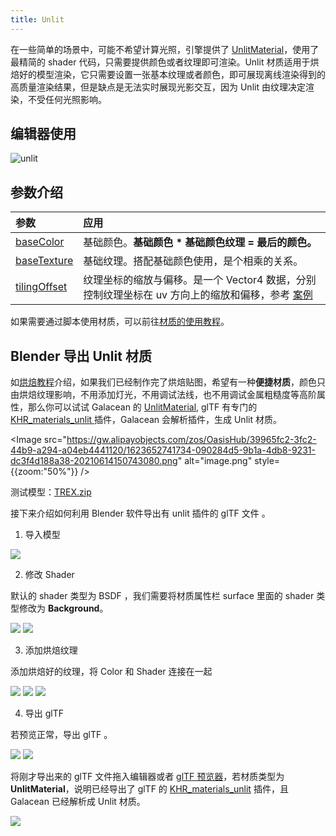 ```yaml
---
title: Unlit
---
```


在一些简单的场景中，可能不希望计算光照，引擎提供了 [UnlitMaterial](/apis/core/#UnlitMaterial)，使用了最精简的 shader 代码，只需要提供颜色或者纹理即可渲染。Unlit 材质适用于烘焙好的模型渲染，它只需要设置一张基本纹理或者颜色，即可展现离线渲染得到的高质量渲染结果，但是缺点是无法实时展现光影交互，因为 Unlit 由纹理决定渲染，不受任何光照影响。

## 编辑器使用

<Image src="https://gw.alipayobjects.com/zos/OasisHub/6be78a08-3075-4cd1-8cad-9757fc34f695/unlit.gif" alt="unlit" />

## 参数介绍

| 参数 | 应用 |
| :-- | :-- |
| [baseColor](/apis/core/#UnlitMaterial-baseColor) | 基础颜色。**基础颜色 \* 基础颜色纹理 = 最后的颜色。** |
| [baseTexture](/apis/core/#UnlitMaterial-baseTexture) | 基础纹理。搭配基础颜色使用，是个相乘的关系。 |
| [tilingOffset](/apis/core/#UnlitMaterial-tilingOffset) | 纹理坐标的缩放与偏移。是一个 Vector4 数据，分别控制纹理坐标在 uv 方向上的缩放和偏移，参考 [案例](/embed/tiling-offset) |

如果需要通过脚本使用材质，可以前往[材质的使用教程](/docs/graphics/material/script)。

## Blender 导出 Unlit 材质

如[烘焙教程](/docs/art/bake-blender)介绍，如果我们已经制作完了烘焙贴图，希望有一种**便捷材质**，颜色只由烘焙纹理影响，不用添加灯光，不用调试法线，也不用调试金属粗糙度等高阶属性，那么你可以试试 Galacean 的 [UnlitMaterial](/apis/core/#UnlitMaterial), glTF 有专门的[KHR_materials_unlit ](https://github.com/KhronosGroup/glTF/tree/master/extensions/2.0/Khronos/KHR_materials_unlit)插件，Galacean 会解析插件，生成 Unlit 材质。

<Image src="https://gw.alipayobjects.com/zos/OasisHub/39965fc2-3fc2-44b9-a294-a04eb4441120/1623652741734-090284d5-9b1a-4db8-9231-dc3f4d188a38-20210614150743080.png" alt="image.png" style={{zoom:"50%"}} />

测试模型：[TREX.zip](https://www.yuque.com/attachments/yuque/0/2021/zip/381718/1623651429048-7f6a3610-d5cb-4a73-97f5-0d37d0c63b2c.zip?_lake_card=%7B%22src%22%3A%22https%3A%2F%2Fwww.yuque.com%2Fattachments%2Fyuque%2F0%2F2021%2Fzip%2F381718%2F1623651429048-7f6a3610-d5cb-4a73-97f5-0d37d0c63b2c.zip%22%2C%22name%22%3A%22TREX.zip%22%2C%22size%22%3A499161%2C%22type%22%3A%22application%2Fx-zip-compressed%22%2C%22ext%22%3A%22zip%22%2C%22status%22%3A%22done%22%2C%22taskId%22%3A%22u458bcbec-d647-4328-8036-3d5eb12860f%22%2C%22taskType%22%3A%22upload%22%2C%22id%22%3A%22ua8a5baad%22%2C%22card%22%3A%22file%22%7D)

接下来介绍如何利用 Blender 软件导出有 unlit 插件的 glTF 文件 。

1. 导入模型

<Image src="https://gw.alipayobjects.com/zos/OasisHub/e5dbfb61-5c0c-4ca5-8c7f-bde353d4c211/1623651809057-138f49cf-6fe7-4f54-8161-c7e157ec85fd-20210614150752343.png" />

2. 修改 Shader

默认的 shader 类型为 BSDF ，我们需要将材质属性栏 surface 里面的 shader 类型修改为 **Background**。

<Image src="https://gw.alipayobjects.com/zos/OasisHub/abf1e279-1f78-4d21-8c1f-d58d7f74992c/1623652169374-7f39e5f0-6639-4795-8565-b8f0b09420ed-20210614150804567.png" />

<Image src="https://gw.alipayobjects.com/zos/OasisHub/c8c51e5f-c7c6-44a3-87e2-dc649e13fddb/1623652230768-69cd6f7e-175d-4f9f-9042-b3629d422b8e.png" />

3. 添加烘焙纹理

添加烘焙好的纹理，将 Color 和 Shader 连接在一起

<Image src="https://gw.alipayobjects.com/zos/OasisHub/50c69e7b-c099-4a2d-b546-8a55ff4f9309/1623652264008-7ae4c13c-6430-44b0-995e-2c23c9f117a7-20210614150846797.png" />

<Image src="https://gw.alipayobjects.com/zos/OasisHub/6ed13e19-a9e5-4454-a0d5-ad27b3cabe14/1623652368637-6dda44be-4cde-4f65-a72f-d39b5d3f60ce.png" />

<Image src="https://gw.alipayobjects.com/zos/OasisHub/e9a99c9c-f661-4666-86bc-d8e91030c0f7/1623652380351-501dd929-7f96-4578-b49a-11724a0782a7.png" />

4. 导出 glTF

若预览正常，导出 glTF 。

<Image src="https://gw.alipayobjects.com/zos/OasisHub/4b6b5f8f-ebd2-46af-85c7-9a26b5f66a2e/1623652403568-450291a8-1a0b-4cf4-8e71-c183a05632b0-20210614150902221.png" />

<Image src="https://gw.alipayobjects.com/zos/OasisHub/1fe38185-399e-4f56-bff4-c39ba4ae3a2a/1623652462007-85b065a3-69fa-4d80-9dfd-834ef66da12a.png" />

将刚才导出来的 glTF 文件拖入编辑器或者 [glTF 预览器](https://galacean.antgroup.com/engine/gltf-viewer)，若材质类型为 **UnlitMaterial**，说明已经导出了 glTF 的 [KHR_materials_unlit](https://github.com/KhronosGroup/glTF/tree/master/extensions/2.0/Khronos/KHR_materials_unlit) 插件，且 Galacean 已经解析成 Unlit 材质。

<Image src="https://gw.alipayobjects.com/zos/OasisHub/fbb6ba43-f7d7-4757-a1d3-590083d30573/1623652636074-d8bb8437-f885-43fd-8957-8e14ae9fd8c0-20210614150914493.png" />
